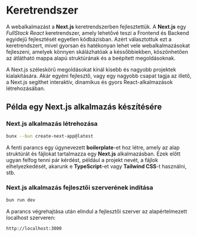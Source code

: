 
# Keretrendszer

A webalkalmazást a **Next.js** keretrendszerben fejlesztettük. A **Next.js** egy _FullStack React_ keretrendszer, amely lehetővé teszi a Frontend és Backend egyidejű fejlesztését egyetlen kódbázisban. Azért választottuk ezt a keretrendszert, mivel gyorsan és hatékonyan lehet vele webalkalmazásokat fejleszeni, amelyek könnyen skálázhatóak a késsőbbiekben, köszönhetően az átlátható mappa alapú struktúrának és a beépített megoldásoknak.

A Next.js széleskörű megoldásokat kínál kisebb és nagyobb projektek kialakítására. Akár egyéni fejlesztő, vagy egy nagyobb csapat tagja az illető, a Next.js segíthet interaktív, dinamikus és gyors React-alkalmazások létrehozásában.

## Példa egy Next.js alkalmazás készítésére

<Steps>

### Next.js alkalmazás létrehozása

```bash
bunx --bun create-next-app@latest
```

A fenti parancs egy úgynevezett **boilerplate**-et hoz létre, amely az alap struktúrát és fájlokat tartalmazza egy **Next.js** alkalmazásban. Ezek előtt ugyan felfog tenni pár kérdést, például a projekt nevét, a fájlok elhelyezkedését, akarunk e **TypeScript**-et vagy **Tailwind CSS**-t használni, stb.

### Next.js alkalmazás fejlesztői szerverének indítása

```bash
bun run dev
```

A parancs végrehajtása után elindul a fejlesztői szerver az alapértelmezett localhost szerveren:

```plaintext
http://localhost:3000
```

</Steps>
